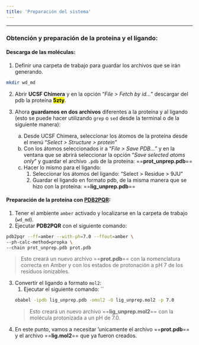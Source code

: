 ```yaml
---
title: 'Preparación del sistema'
---
```

***

### Obtención y preparación de la proteína y el ligando:

#### Descarga de las moléculas:
   
1.  Definir una carpeta de trabajo para guardar los archivos que se irán generando.  
```bash
mkdir wd_md
```
        
2.  Abrir **UCSF Chimera** y en la opción "*File > Fetch by id...*" descargar del pdb la proteína **<mark>5zty</mark>**.
        
3.  Ahora **guardamos en dos archivos** diferentes a la proteína y al ligando (esto se puede hacer utilizando  `grep` o `sed` desde la terminal o de la siguiente manera):
    a. Desde UCSF Chimera, seleccionar los átomos de la proteína desde el menú "*Select > Structure > protein*"
    b. Con los átomos seleccionados ir a "*File > Save PDB...*" y en la ventana que se abrirá seleccionar la opción "*Save selected atoms only*" y guardar el archivo `.pdb` de la proteína: ==**prot_unprep.pdb**==
    c.  Hacer lo mismo para el ligando:
        1.  Seleccionar los átomos del ligando: "Select > Residue > 9JU"
        2.  Guardar el ligando en formato pdb, de la misma manera que se hizo con la proteína: ==**lig_unprep.pdb**==


#### Preparación de la proteína con [PDB2PQR](https://pdb2pqr.readthedocs.io/en/latest/using/):

1.  Tener el ambiente `amber` activado y localizarse en la carpeta de trabajo (`wd_md`).
2.  Ejecutar **PDB2PQR** con el siguiente comando:
```bash
pdb2pqr --ff=amber --with-ph=7.0 --ffout=amber \
--ph-calc-method=propka \
--chain prot_unprep.pdb prot.pdb
```
> Esto creará un nuevo archivo ==**prot.pdb**== con la nomenclatura correcta en Amber y con los estados de protonación a pH 7 de los residuos ionizables.

3.  Convertir el ligando a formato `mol2`:
    1.  Ejecutar el siguiente comando:
        	``
```bash
obabel -ipdb lig_unprep.pdb -omol2 -O lig_unprep.mol2 -p 7.0
```
> Esto creará un nuevo archivo ==**lig_unprep.mol2**== con la molécula protonizada a un pH de 7.0.

1.  En este punto, vamos a necesitar 'unicamente el archivo ==**prot.pdb**== y el archivo ==**lig.mol2**== que ya fueron creados.